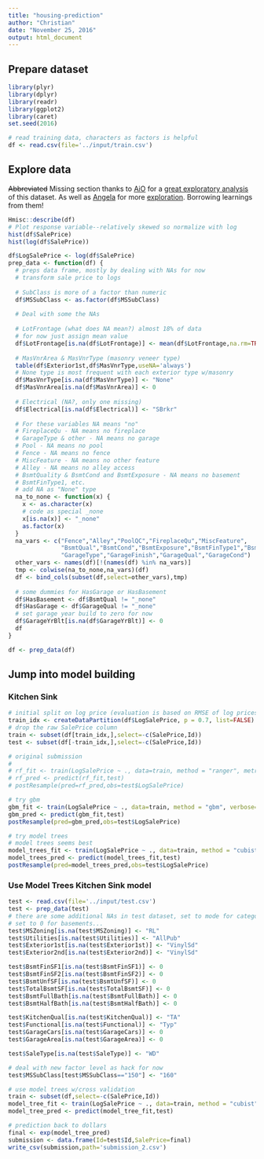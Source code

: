 ```yaml
---
title: "housing-prediction"
author: "Christian"
date: "November 25, 2016"
output: html_document
---
```


## Prepare dataset
```r
library(plyr)
library(dplyr)
library(readr)
library(ggplot2)
library(caret)
set.seed(2016)
```

```r
# read training data, characters as factors is helpful
df <- read.csv(file='../input/train.csv')
```

## Explore data
~~Abbreviated~~ Missing section thanks to [AiO](https://www.kaggle.com/notaapple) for a [great exploratory analysis](https://www.kaggle.com/notaapple/house-prices-advanced-regression-techniques/detailed-exploratory-data-analysis-using-r/code) of this dataset. As well as [Angela](https://www.kaggle.com/xchmiao) for more [exploration](https://www.kaggle.com/xchmiao/house-prices-advanced-regression-techniques/detailed-data-exploration-in-python). 
Borrowing learnings from them!
```r
Hmisc::describe(df)
# Plot response variable--relatively skewed so normalize with log
hist(df$SalePrice)
hist(log(df$SalePrice))
```

```r
df$LogSalePrice <- log(df$SalePrice)
prep_data <- function(df) {
  # preps data frame, mostly by dealing with NAs for now
  # transform sale price to logs
  
  # SubClass is more of a factor than numeric
  df$MSSubClass <- as.factor(df$MSSubClass)
  
  # Deal with some the NAs
  
  # LotFrontage (what does NA mean?) almost 18% of data
  # for now just assign mean value
  df$LotFrontage[is.na(df$LotFrontage)] <- mean(df$LotFrontage,na.rm=TRUE)
  
  # MasVnrArea & MasVnrType (masonry veneer type)
  table(df$Exterior1st,df$MasVnrType,useNA='always')
  # None type is most frequent with each exterior type w/masonry
  df$MasVnrType[is.na(df$MasVnrType)] <- "None"
  df$MasVnrArea[is.na(df$MasVnrArea)] <- 0
  
  # Electrical (NA?, only one missing)
  df$Electrical[is.na(df$Electrical)] <- "SBrkr"
  
  # For these variables NA means "no"
  # FireplaceQu - NA means no fireplace
  # GarageType & other - NA means no garage
  # Pool - NA means no pool
  # Fence - NA means no fence
  # MiscFeature - NA means no other feature
  # Alley - NA means no alley access
  # BsmtQuality & BsmtCond and BsmtExposure - NA means no basement
  # BsmtFinType1, etc.
  # add NA as "None" type
  na_to_none <- function(x) {
    x <- as.character(x)
    # code as special _none
    x[is.na(x)] <- "_none"
    as.factor(x)
  }
  na_vars <- c("Fence","Alley","PoolQC","FireplaceQu","MiscFeature",
               "BsmtQual","BsmtCond","BsmtExposure","BsmtFinType1","BsmtFinType2",
               "GarageType","GarageFinish","GarageQual","GarageCond")
  other_vars <- names(df)[!(names(df) %in% na_vars)]
  tmp <- colwise(na_to_none,na_vars)(df)
  df <- bind_cols(subset(df,select=other_vars),tmp)
  
  # some dummies for HasGarage or HasBasement
  df$HasBasement <- df$BsmtQual != "_none"
  df$HasGarage <- df$GarageQual != "_none"
  # set garage year build to zero for now
  df$GarageYrBlt[is.na(df$GarageYrBlt)] <- 0
  df
}

df <- prep_data(df)

```


## Jump into model building

### Kitchen Sink

```r
# initial split on log price (evaluation is based on RMSE of log prices)
train_idx <- createDataPartition(df$LogSalePrice, p = 0.7, list=FALSE)
# drop the raw SalePrice column
train <- subset(df[train_idx,],select=-c(SalePrice,Id))
test <- subset(df[-train_idx,],select=-c(SalePrice,Id))

# original submission
# 
# rf_fit <- train(LogSalePrice ~ ., data=train, method = "ranger", metric= "RMSE")
# rf_pred <- predict(rf_fit,test)
# postResample(pred=rf_pred,obs=test$LogSalePrice)

# try gbm
gbm_fit <- train(LogSalePrice ~ ., data=train, method = "gbm", verbose=FALSE, metric= "RMSE", trControl = trainControl(method = "cv",number=5))
gbm_pred <- predict(gbm_fit,test)
postResample(pred=gbm_pred,obs=test$LogSalePrice)

# try model trees
# model trees seems best
model_trees_fit <- train(LogSalePrice ~ ., data=train, method = "cubist", metric= "RMSE", trControl = trainControl(method = "cv",number=5))
model_trees_pred <- predict(model_trees_fit,test)
postResample(pred=model_trees_pred,obs=test$LogSalePrice)

```

### Use Model Trees Kitchen Sink model
```r
test <- read.csv(file='../input/test.csv')
test <- prep_data(test)
# there are some additional NAs in test dataset, set to mode for categorical
# set to 0 for basements...
test$MSZoning[is.na(test$MSZoning)] <- "RL"
test$Utilities[is.na(test$Utilities)] <- "AllPub"
test$Exterior1st[is.na(test$Exterior1st)] <- "VinylSd"
test$Exterior2nd[is.na(test$Exterior2nd)] <- "VinylSd"

test$BsmtFinSF1[is.na(test$BsmtFinSF1)] <- 0
test$BsmtFinSF2[is.na(test$BsmtFinSF2)] <- 0
test$BsmtUnfSF[is.na(test$BsmtUnfSF)] <- 0
test$TotalBsmtSF[is.na(test$TotalBsmtSF)] <- 0
test$BsmtFullBath[is.na(test$BsmtFullBath)] <- 0
test$BsmtHalfBath[is.na(test$BsmtHalfBath)] <- 0

test$KitchenQual[is.na(test$KitchenQual)] <- "TA"
test$Functional[is.na(test$Functional)] <- "Typ"
test$GarageCars[is.na(test$GarageCars)] <- 0
test$GarageArea[is.na(test$GarageArea)] <- 0

test$SaleType[is.na(test$SaleType)] <- "WD"

# deal with new factor level as hack for now
test$MSSubClass[test$MSSubClass=="150"] <- "160"

# use model trees w/cross validation
train <- subset(df,select=-c(SalePrice,Id))
model_tree_fit <- train(LogSalePrice ~ ., data=train, method = "cubist", metric= "RMSE", trControl=trainControl(method = "cv",number=10))
model_tree_pred <- predict(model_tree_fit,test)

# prediction back to dollars
final <- exp(model_tree_pred)
submission <- data.frame(Id=test$Id,SalePrice=final)
write_csv(submission,path='submission_2.csv')

```
